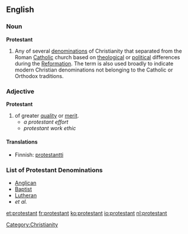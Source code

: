 ==English==
===Noun===
'''Protestant'''
#Any of several [[denomination]]s of Christianity that separated from the Roman [[Catholic]] church based on [[theological]] or [[political]] differences during the [[Reformation]]. The term is also used broadly to indicate modern Christian denominations not belonging to the Catholic or Orthodox traditions. 

===Adjective===
'''Protestant'''
#of greater [[quality]] or [[merit]].
#*''a protestant effort''
#*''protestant work ethic''

====Translations====
{{top}}

* Finnish: [[protestantti]]
{{mid}}

{{bottom}}

===List of Protestant Denominations===
*[[Anglican]]
*[[Baptist]]
*[[Lutheran]]
*''et al.''

[[Category:Christianity]]

[[et:protestant]]
[[fr:protestant]]
[[ko:protestant]]
[[io:protestant]]
[[nl:protestant]]